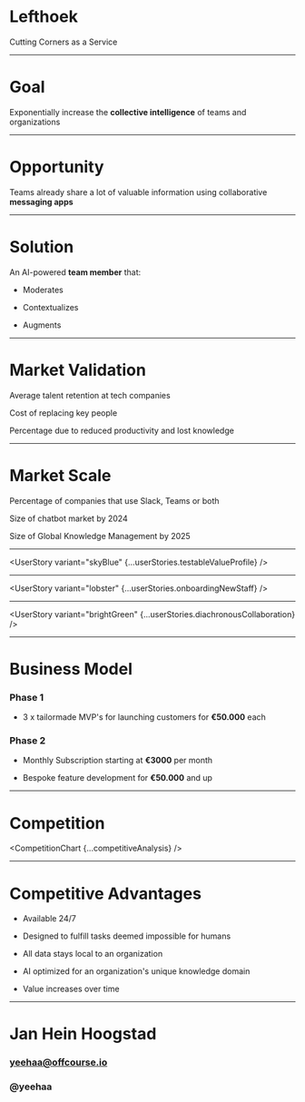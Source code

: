 
<Cover>

# Lefthoek

Cutting Corners as a Service

</Cover>

---

<Basic>

# Goal

Exponentially increase the **collective intelligence** of teams and organizations

</Basic>

---

<Basic>

# Opportunity

Teams already share a lot of valuable information using collaborative
**messaging apps**

</Basic>

---

<Basic>

# Solution

An AI-powered **team member** that:

+ Moderates

+ Contextualizes

+ Augments


</Basic>

---

<Stats>

# Market Validation

<Stat figure="3 years" reference="https://business.linkedin.com/talent-solutions/blog/trends-and-research/2018/the-3-industries-with-the-highest-turnover-rates">Average talent retention at tech companies</Stat>

<Stat figure="$200.000"
reference="https://www.businessknowhow.com/manage/loveem/numbers.htm">Cost of replacing key people</Stat>

<Stat figure="67%"
reference="https://www.shrm.org/hr-today/news/all-things-work/pages/to-have-and-to-hold.aspx">Percentage
due to reduced productivity and lost
knowledge</Stat>
  
</Stats>

---

<Stats>

# Market Scale

<Stat figure="91%"
reference="https://www.computerworld.com/article/3403675/slack-or-teams-many-businesses-opt-for-both.html#:~:text=Mio%20polled%20200%20IT%20decision,hundreds%20of%20thousands%20of%20employees.&text=The%20company%20found%20that%2091,66%25%20of%20the%20organizations%20surveyed">Percentage
of companies that use Slack, Teams or
both</Stat>

<Stat figure="$9.4 Billion"
reference="https://www.businessinsider.com/chatbot-market-stats-trends?r=DE&IR=T">Size
of chatbot market by 2024</Stat>

<Stat figure="$1.2 Trillion"
reference="https://www.globenewswire.com/news-release/2018/05/11/1501037/0/en/Global-Knowledge-Management-Market-Will-Reach-USD-1-232-000-million-by-2025-Zion-Market-Research.html">Size
of Global Knowledge Management by 2025</Stat>

</Stats>

---

<Basic variant="skyBlue">

  <UserStory variant="skyBlue" {...userStories.testableValueProfile} />

</Basic>

---

<Basic variant="lobster">

  <UserStory variant="lobster" {...userStories.onboardingNewStaff} />

</Basic>

---

<Basic variant="brightGreen">

  <UserStory variant="brightGreen" {...userStories.diachronousCollaboration} />

</Basic>

---

<Basic>

# Business Model

### Phase 1

+ 3 x tailormade MVP's for launching customers for **€50.000** each



### Phase 2 

+ Monthly Subscription starting at **€3000** per month

+ Bespoke feature development for **€50.000** and up

</Basic>


---

<Basic variant="midnight">

# Competition

  <CompetitionChart {...competitiveAnalysis} />

</Basic>

---

<Basic>

# Competitive Advantages

- Available 24/7

- Designed to fulfill tasks deemed impossible for humans

- All data stays local to an organization

- AI optimized for an organization's unique knowledge domain

- Value increases over time

</Basic>

---

<Basic variant="brightGreen">

# Jan Hein Hoogstad
### yeehaa@offcourse.io
### @yeehaa

</Basic>
